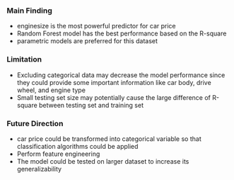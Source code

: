 ### Main Finding

-   enginesize is the most powerful predictor for car price
-   Random Forest model has the best performance based on the R-square
-   parametric models are preferred for this dataset

### Limitation

-   Excluding categorical data may decrease the model performance since they could provide some important information like car body, drive wheel, and engine type
-   Small testing set size may potentially cause the large difference of R-square between testing set and training set

### Future Direction

-   car price could be transformed into categorical variable so that classification algorithms could be applied
-   Perform feature engineering
-   The model could be tested on larger dataset to increase its generalizability
